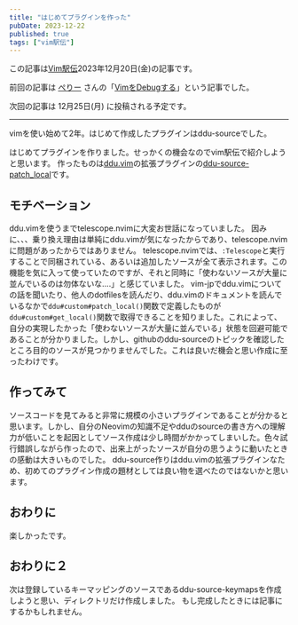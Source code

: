 ```yaml
---
title: "はじめてプラグインを作った"
pubDate: 2023-12-22
published: true
tags: ["vim駅伝"]
---
```


この記事は[Vim駅伝](https://vim-jp.org/ekiden/)2023年12月20日(金)の記事です。

前回の記事は [ぺりー](https://github.com/satorunooshie) さんの「[VimをDebugする](https://satorunooshie.medium.com/debugging-vim-itself-1f1f7834705f)」という記事でした。

次回の記事は 12月25日(月) に投稿される予定です。

---

vimを使い始めて2年。はじめて作成したプラグインはddu-sourceでした。

はじめてプラグインを作りました。せっかくの機会なのでvim駅伝で紹介しようと思います。
作ったものは[ddu.vim](https://github.com/Shougo/ddu.vim)の拡張プラグインの[ddu-source-patch_local](https://github.com/staticWagomU/ddu-source-patch_local)です。

## モチベーション

ddu.vimを使うまでtelescope.nvimに大変お世話になっていました。
因みに、、、乗り換え理由は単純にddu.vimが気になったからであり、telescope.nvimに問題があったからではありません。
telescope.nvimでは、`:Telescope`と実行することで同梱されている、あるいは追加したソースが全て表示されます。この機能を気に入って使っていたのですが、それと同時に「使わないソースが大量に並んでいるのは勿体ないな....」と感じていました。
vim-jpでddu.vimについての話を聞いたり、他人のdotfilesを読んだり、ddu.vimのドキュメントを読んでいるなかで`ddu#custom#patch_local()`関数で定義したものが`ddu#custom#get_local()`関数で取得できることを知りました。これによって、自分の実現したかった「使わないソースが大量に並んでいる」状態を回避可能であることが分かりました。しかし、githubのddu-sourceのトピックを確認したところ目的のソースが見つかりませんでした。これは良いだ機会と思い作成に至ったわけです。

## 作ってみて

ソースコードを見てみると非常に規模の小さいプラグインであることが分かると思います。しかし、自分のNeovimの知識不足やdduのsourceの書き方への理解力が低いことを起因としてソース作成は少し時間がかかってしまいした。色々試行錯誤しながら作ったので、出来上がったソースが自分の思うように動いたときの感動は大きいものでした。
ddu-source作りはddu.vimの拡張プラグインなため、初めてのプラグイン作成の題材としては良い物を選べたのではないかと思います。

## おわりに

楽しかったです。

## おわりに２

次は登録しているキーマッピングのソースであるddu-source-keymapsを作成しようと思い、ディレクトリだけ作成しました。
もし完成したときには記事にするかもしれません。

